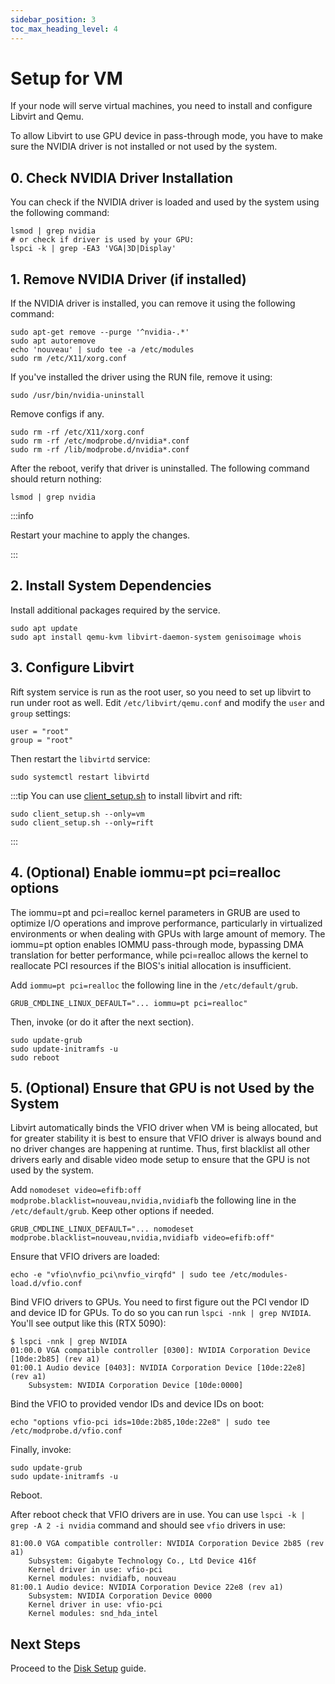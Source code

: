 ```yaml
---
sidebar_position: 3
toc_max_heading_level: 4
---
```


# Setup for VM

If your node will serve virtual machines, you need to install and configure Libvirt and Qemu.

To allow Libvirt to use GPU device in pass-through mode, you have to make sure the NVIDIA driver is not installed or not used by the system.

## 0. Check NVIDIA Driver Installation

You can check if the NVIDIA driver is loaded and used by the system using the following command:

```shell
lsmod | grep nvidia
# or check if driver is used by your GPU:
lspci -k | grep -EA3 'VGA|3D|Display'
```

## 1. Remove NVIDIA Driver (if installed)

If the NVIDIA driver is installed, you can remove it using the following command:

```shell
sudo apt-get remove --purge '^nvidia-.*'
sudo apt autoremove
echo 'nouveau' | sudo tee -a /etc/modules
sudo rm /etc/X11/xorg.conf
```

If you've installed the driver using the RUN file, remove it using:
```shell
sudo /usr/bin/nvidia-uninstall
```

Remove configs if any.
```shell
sudo rm -rf /etc/X11/xorg.conf
sudo rm -rf /etc/modprobe.d/nvidia*.conf
sudo rm -rf /lib/modprobe.d/nvidia*.conf
```

After the reboot, verify that driver is uninstalled. The following command should return nothing:
```
lsmod | grep nvidia
```

:::info

Restart your machine to apply the changes.

:::

## 2. Install System Dependencies

Install additional packages required by the service.

```shell
sudo apt update
sudo apt install qemu-kvm libvirt-daemon-system genisoimage whois
```

## 3. Configure Libvirt

Rift system service is run as the root user, so you need to set up libvirt to run under root as well.
Edit `/etc/libvirt/qemu.conf` and modify the `user` and `group` settings:

```shell
user = "root"
group = "root"
```

Then restart the `libvirtd` service:

```shell
sudo systemctl restart libvirtd
```

:::tip
You can use [client_setup.sh](https://github.com/cloudrift-ai/rift-utils/blob/main/scripts/client_setup.sh) to install libvirt and rift:

```shell
sudo client_setup.sh --only=vm
sudo client_setup.sh --only=rift
```
:::

## 4. (Optional) Enable iommu=pt pci=realloc options

The iommu=pt and pci=realloc kernel parameters in GRUB are used to optimize I/O operations and improve performance,
particularly in virtualized environments or when dealing with GPUs with large amount of memory. The iommu=pt option
enables IOMMU pass-through mode, bypassing DMA translation for better performance, while pci=realloc allows the kernel
to reallocate PCI resources if the BIOS's initial allocation is insufficient.

Add `iommu=pt pci=realloc` the following line in the `/etc/default/grub`.
```
GRUB_CMDLINE_LINUX_DEFAULT="... iommu=pt pci=realloc"
```

Then, invoke (or do it after the next section).
```
sudo update-grub
sudo update-initramfs -u
sudo reboot
```

## 5. (Optional) Ensure that GPU is not Used by the System

Libvirt automatically binds the VFIO driver when VM is being allocated, but for greater stability it is
best to ensure that VFIO driver is always bound and no driver changes are happening at runtime. Thus, first
blacklist all other drivers early and disable video mode setup to ensure that the GPU is not used by the system.

Add `nomodeset video=efifb:off modprobe.blacklist=nouveau,nvidia,nvidiafb` the following line in the `/etc/default/grub`.
Keep other options if needed.
```
GRUB_CMDLINE_LINUX_DEFAULT="... nomodeset modprobe.blacklist=nouveau,nvidia,nvidiafb video=efifb:off"
```

Ensure that VFIO drivers are loaded:
```
echo -e "vfio\nvfio_pci\nvfio_virqfd" | sudo tee /etc/modules-load.d/vfio.conf
```

Bind VFIO drivers to GPUs. You need to first figure out the PCI vendor ID and device ID for GPUs.
To do so you can run `lspci -nnk | grep NVIDIA`. You'll see output like this (RTX 5090):
```
$ lspci -nnk | grep NVIDIA
01:00.0 VGA compatible controller [0300]: NVIDIA Corporation Device [10de:2b85] (rev a1)
01:00.1 Audio device [0403]: NVIDIA Corporation Device [10de:22e8] (rev a1)
	Subsystem: NVIDIA Corporation Device [10de:0000]
```

Bind the VFIO to provided vendor IDs and device IDs on boot:
```
echo "options vfio-pci ids=10de:2b85,10de:22e8" | sudo tee /etc/modprobe.d/vfio.conf
```

Finally, invoke:
```
sudo update-grub
sudo update-initramfs -u
```

Reboot.

After reboot check that VFIO drivers are in use. You can use `lspci -k | grep -A 2 -i nvidia` command
and should see `vfio` drivers in use:
```
81:00.0 VGA compatible controller: NVIDIA Corporation Device 2b85 (rev a1)
	Subsystem: Gigabyte Technology Co., Ltd Device 416f
	Kernel driver in use: vfio-pci
	Kernel modules: nvidiafb, nouveau
81:00.1 Audio device: NVIDIA Corporation Device 22e8 (rev a1)
	Subsystem: NVIDIA Corporation Device 0000
	Kernel driver in use: vfio-pci
	Kernel modules: snd_hda_intel
```


## Next Steps

Proceed to the [Disk Setup](./disks) guide.
